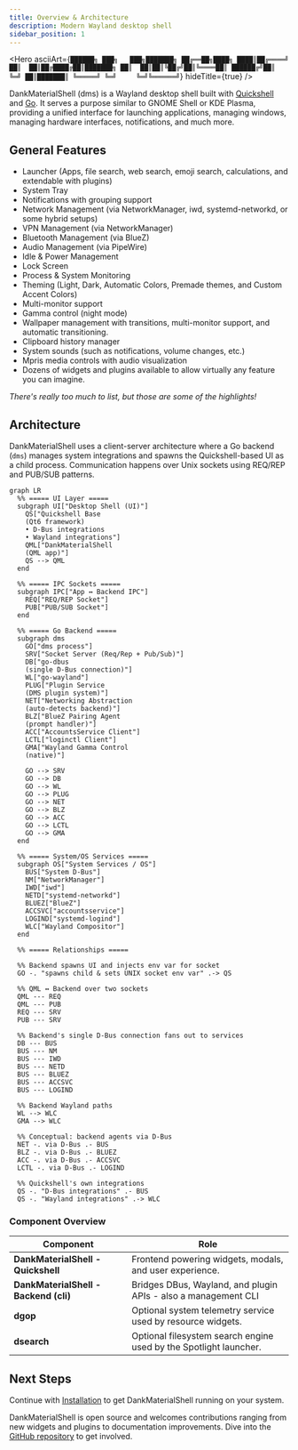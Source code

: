 ```yaml
---
title: Overview & Architecture
description: Modern Wayland desktop shell
sidebar_position: 1
---
```



<Hero
  asciiArt={`██████╗ ███╗   ███╗███████╗
██╔══██╗████╗ ████║██╔════╝
██║  ██║██╔████╔██║███████╗
██║  ██║██║╚██╔╝██║╚════██║
██████╔╝██║ ╚═╝ ██║███████║
╚═════╝ ╚═╝     ╚═╝╚══════╝`}
  hideTitle={true}
/>

DankMaterialShell (dms) is a Wayland desktop shell built with [Quickshell](https://quickshell.org/) and [Go](https://go.dev/). It serves a purpose similar to GNOME Shell or KDE Plasma, providing a unified interface for launching applications, managing windows, managing hardware interfaces, notifications, and much more.

## General Features

- Launcher (Apps, file search, web search, emoji search, calculations, and extendable with plugins)
- System Tray
- Notifications with grouping support
- Network Management (via NetworkManager, iwd, systemd-networkd, or some hybrid setups)
- VPN Management (via NetworkManager)
- Bluetooth Management (via BlueZ)
- Audio Management (via PipeWire)
- Idle & Power Management
- Lock Screen
- Process & System Monitoring
- Theming (Light, Dark, Automatic Colors, Premade themes, and Custom Accent Colors)
- Multi-monitor support
- Gamma control (night mode)
- Wallpaper management with transitions, multi-monitor support, and automatic transitioning.
- Clipboard history manager
- System sounds (such as notifications, volume changes, etc.)
- Mpris media controls with audio visualization
- Dozens of widgets and plugins available to allow virtually any feature you can imagine.

*There's really too much to list, but those are some of the highlights!*

## Architecture

DankMaterialShell uses a client-server architecture where a Go backend (`dms`) manages system integrations and spawns the Quickshell-based UI as a child process. Communication happens over Unix sockets using REQ/REP and PUB/SUB patterns.

```mermaid
graph LR
  %% ===== UI Layer =====
  subgraph UI["Desktop Shell (UI)"]
    QS["Quickshell Base
    (Qt6 framework)
    • D-Bus integrations
    • Wayland integrations"]
    QML["DankMaterialShell
    (QML app)"]
    QS --> QML
  end

  %% ===== IPC Sockets =====
  subgraph IPC["App ↔ Backend IPC"]
    REQ["REQ/REP Socket"]
    PUB["PUB/SUB Socket"]
  end

  %% ===== Go Backend =====
  subgraph dms
    GO["dms process"]
    SRV["Socket Server (Req/Rep + Pub/Sub)"]
    DB["go-dbus
    (single D-Bus connection)"]
    WL["go-wayland"]
    PLUG["Plugin Service
    (DMS plugin system)"]
    NET["Networking Abstraction
    (auto-detects backend)"]
    BLZ["BlueZ Pairing Agent
    (prompt handler)"]
    ACC["AccountsService Client"]
    LCTL["loginctl Client"]
    GMA["Wayland Gamma Control
    (native)"]

    GO --> SRV
    GO --> DB
    GO --> WL
    GO --> PLUG
    GO --> NET
    GO --> BLZ
    GO --> ACC
    GO --> LCTL
    GO --> GMA
  end

  %% ===== System/OS Services =====
  subgraph OS["System Services / OS"]
    BUS["System D-Bus"]
    NM["NetworkManager"]
    IWD["iwd"]
    NETD["systemd-networkd"]
    BLUEZ["BlueZ"]
    ACCSVC["accountsservice"]
    LOGIND["systemd-logind"]
    WLC["Wayland Compositor"]
  end

  %% ===== Relationships =====

  %% Backend spawns UI and injects env var for socket
  GO -. "spawns child & sets UNIX socket env var" .-> QS

  %% QML ↔ Backend over two sockets
  QML --- REQ
  QML --- PUB
  REQ --- SRV
  PUB --- SRV

  %% Backend's single D-Bus connection fans out to services
  DB --- BUS
  BUS --- NM
  BUS --- IWD
  BUS --- NETD
  BUS --- BLUEZ
  BUS --- ACCSVC
  BUS --- LOGIND

  %% Backend Wayland paths
  WL --> WLC
  GMA --> WLC

  %% Conceptual: backend agents via D-Bus
  NET -. via D-Bus .- BUS
  BLZ -. via D-Bus .- BLUEZ
  ACC -. via D-Bus .- ACCSVC
  LCTL -. via D-Bus .- LOGIND

  %% Quickshell's own integrations
  QS -. "D-Bus integrations" .- BUS
  QS -. "Wayland integrations" .-> WLC
```

### Component Overview

| Component | Role |
| --- | --- |
| **DankMaterialShell - Quickshell** | Frontend powering widgets, modals, and user experience. |
| **DankMaterialShell - Backend (cli)** | Bridges DBus, Wayland, and plugin APIs - also a management CLI |
| **dgop** | Optional system telemetry service used by resource widgets. |
| **dsearch** | Optional filesystem search engine used by the Spotlight launcher. |

## Next Steps

Continue with [Installation](installation) to get DankMaterialShell running on your system.

DankMaterialShell is open source and welcomes contributions ranging from new widgets and plugins to documentation improvements. Dive into the [GitHub repository](https://github.com/AvengeMedia/DankMaterialShell) to get involved.
